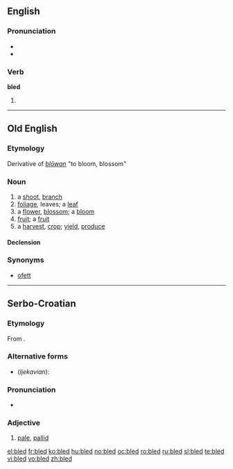 ==English==

===Pronunciation===
* {{IPA|/ˈbled/}}
* {{rhymes|ɛd}}

===Verb===
'''bled'''

# {{past of|[[bleed]]}}

----

==Old English==

===Etymology===
Derivative of ''[[blowan|blōwan]]'' "to bloom, blossom"

===Noun===
{{infl|ang|noun|cat=nouns|head=blēd|g=f}}

# a [[shoot]], [[branch]]
# [[foliage]], leaves; a [[leaf]]
# a [[flower]], [[blossom]]; a [[bloom]]
# [[fruit]]; a [[fruit]]
# a [[harvest]], [[crop]]; [[yield]], [[produce]]

====Declension====
{{ang-decl-noun|blēd|blēda|blēde|blēda|blēde|blēda|blēde|blēdum}}

===Synonyms===
* [[ofett]]

----

==Serbo-Croatian==

===Etymology===
From {{proto|Slavic|blědъ|lang=sh}}.

===Alternative forms===
* (''Ijekavian''): {{l|sh|blijed|blijȇd}}

===Pronunciation===
* {{IPA|/blêːd/|lang=sh}}

===Adjective===
{{sh-adjective|head=blȇd|def=bledi|def_a=blȇdī|comp=bleđi|comp_a=blȅđī|r|блед|бле̑д}}

# [[pale]], [[pallid]]

[[el:bled]]
[[fr:bled]]
[[ko:bled]]
[[hu:bled]]
[[no:bled]]
[[oc:bled]]
[[ro:bled]]
[[ru:bled]]
[[sl:bled]]
[[te:bled]]
[[vi:bled]]
[[vo:bled]]
[[zh:bled]]